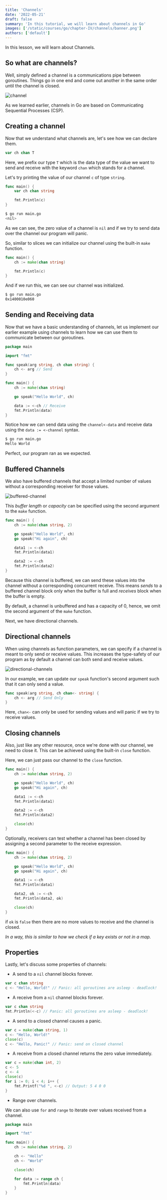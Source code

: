 ```yaml
---
title: 'Channels'
date: '2022-05-21'
draft: false
summary: 'In this tutorial, we will learn about channels in Go'
images: ['/static/courses/go/chapter-IV/channels/banner.png']
authors: ['default']
---
```


In this lesson, we will learn about Channels.

## So what are channels?

Well, simply defined a channel is a communications pipe between goroutines. Things go in one end and come out another in the same order until the channel is closed.

![channel](/static/courses/go/chapter-IV/channels/channel.png)

As we learned earlier, channels in Go are based on Communicating Sequential Processes (CSP).

## Creating a channel

Now that we understand what channels are, let's see how we can declare them.

```go
var ch chan T
```

Here, we prefix our type `T` which is the data type of the value we want to send and receive with the keyword `chan` which stands for a channel.

Let's try printing the value of our channel `c` of type `string`.

```go
func main() {
	var ch chan string

	fmt.Println(c)
}
```

```bash
$ go run main.go
<nil>
```

As we can see, the zero value of a channel is `nil` and if we try to send data over the channel our program will panic.

So, similar to slices we can initialize our channel using the built-in `make` function.

```go
func main() {
	ch := make(chan string)

	fmt.Println(c)
}
```

And if we run this, we can see our channel was initialized.

```bash
$ go run main.go
0x1400010e060
```

## Sending and Receiving data

Now that we have a basic understanding of channels, let us implement our earlier example using channels to learn how we can use them to communicate between our goroutines.

```go
package main

import "fmt"

func speak(arg string, ch chan string) {
	ch <- arg // Send
}

func main() {
	ch := make(chan string)

	go speak("Hello World", ch)

	data := <-ch // Receive
	fmt.Println(data)
}
```

Notice how we can send data using the `channel<-data` and receive data using the `data := <-channel` syntax.

```bash
$ go run main.go
Hello World
```

Perfect, our program ran as we expected.

## Buffered Channels

We also have buffered channels that accept a limited number of values without a corresponding receiver for those values.

![buffered-channel](/static/courses/go/chapter-IV/channels/buffered-channel.png)

This _buffer length_ or _capacity_ can be specified using the second argument to the `make` function.

```go
func main() {
	ch := make(chan string, 2)

	go speak("Hello World", ch)
	go speak("Hi again", ch)

	data1 := <-ch
	fmt.Println(data1)

	data2 := <-ch
	fmt.Println(data2)
}
```

Because this channel is buffered, we can send these values into the channel without a corresponding concurrent receive. This means _sends_ to a buffered channel block only when the buffer is full and _receives_ block when the buffer is empty.

By default, a channel is unbuffered and has a capacity of 0, hence, we omit the second argument of the `make` function.

Next, we have directional channels.

## Directional channels

When using channels as function parameters, we can specify if a channel is meant to only send or receive values. This increases the type-safety of our program as by default a channel can both send and receive values.

![directional-channels](/static/courses/go/chapter-IV/channels/directional-channels.png)

In our example, we can update our `speak` function's second argument such that it can only send a value.

```go
func speak(arg string, ch chan<- string) {
	ch <- arg // Send Only
}
```

Here, `chan<-` can only be used for sending values and will panic if we try to receive values.

## Closing channels

Also, just like any other resource, once we're done with our channel, we need to close it. This can be achieved using the built-in `close` function.

Here, we can just pass our channel to the `close` function.

```go
func main() {
	ch := make(chan string, 2)

	go speak("Hello World", ch)
	go speak("Hi again", ch)

	data1 := <-ch
	fmt.Println(data1)

	data2 := <-ch
	fmt.Println(data2)

	close(ch)
}
```

Optionally, receivers can test whether a channel has been closed by assigning a second parameter to the receive expression.

```go
func main() {
	ch := make(chan string, 2)

	go speak("Hello World", ch)
	go speak("Hi again", ch)

	data1 := <-ch
	fmt.Println(data1)

	data2, ok := <-ch
	fmt.Println(data2, ok)

	close(ch)
}
```

if `ok` is `false` then there are no more values to receive and the channel is closed.

_In a way, this is similar to how we check if a key exists or not in a map._

## Properties

Lastly, let's discuss some properties of channels:

- A send to a `nil` channel blocks forever.

```go
var c chan string
c <- "Hello, World!" // Panic: all goroutines are asleep - deadlock!
```

- A receive from a `nil` channel blocks forever.

```go
var c chan string
fmt.Println(<-c) // Panic: all goroutines are asleep - deadlock!
```

- A send to a closed channel causes a panic.

```go
var c = make(chan string, 1)
c <- "Hello, World!"
close(c)
c <- "Hello, Panic!" // Panic: send on closed channel
```

- A receive from a closed channel returns the zero value immediately.

```go
var c = make(chan int, 2)
c <- 5
c <- 4
close(c)
for i := 0; i < 4; i++ {
    fmt.Printf("%d ", <-c) // Output: 5 4 0 0
}
```

- Range over channels.

We can also use `for` and `range` to iterate over values received from a channel.

```go
package main

import "fmt"

func main() {
	ch := make(chan string, 2)

	ch <- "Hello"
	ch <- "World"

	close(ch)

	for data := range ch {
		fmt.Println(data)
	}
}
```
